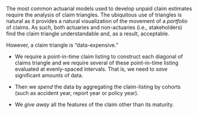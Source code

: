 The most common actuarial models used to develop unpaid claim estimates require the analysis of claim triangles. The ubiquitous use of triangles is natural as it provides a natural visualization of the movement of a _portfolio_ of claims. As such, both actuaries and non-actuaries (i.e., stakeholders) find the claim triangle understandable and, as a result, acceptable. 

However, a claim triangle is "data-expensive." 

* We require a point-in-time claim listing to construct each diagonal of claims triangle and we require several of these point-in-time listing evaluated at evenly-spaced intervals. That is, we need to _save_ significant amounts of data.

* Then we _spend_ the data by aggregating the claim-listing by cohorts (such as accident year, report year or policy year).

* We _give away_ all the features of the claim other than its maturity. 


